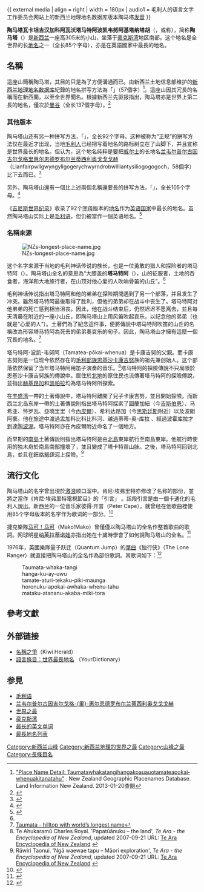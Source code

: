 {{noteTA
|G1=Country
}}

{{ external media
| align  = right
| width  = 180px
| audio1 = 毛利人的语言文字工作委员会网站上的新西兰地理地名数据库版本陶马塔[http://www.korero.maori.nz/sound/places/f-t-w-k-o-t-p-w-k-t-t.mp3 发音]
}}

'''陶马塔瓦卡坦吉汉加科阿瓦沃塔马特阿波凯韦努阿基塔纳塔胡'''（{{lang-mi|Taumatawhakatangihangakoauauotamateapokaiwhenuakitanatahu}}，或称{{lang|mi|Taumatawhakatangihangakoauauotamateaturipukakapikimaungahoronukupokaiwhenuakitanatahu}}），简称'''陶马塔'''（{{lang|mi|Taumata}}）是[[新西兰|新西兰]]一座高305米的小山，坐落于[[豪克斯湾|豪克斯湾]]地区南部。这个地名是全世界的长[[地名|地名]]之一（全长85个字母），亦是在英語國家中最長的地名。
{{clearright}}
{{Infobox Mountain
|table_width=16em
| 名稱=  陶马塔瓦卡坦吉汉加科阿瓦沃塔马特阿波凯韦努阿基塔纳塔胡
| 照片=New Zealand 0577.jpg
| 照片說明=陶马塔山路牌
| 海拔={{convert|305|m|ft|0}}
| 位置={{NZL}}[[豪克斯灣地區|豪克斯灣地區]]
| 山脈=
| 相對高度 = 
| 首次登頂=
| 類型=[[山丘|山丘]]
| 地形圖 = 
| Age= 
| 最近噴發=
| pushpin_map = New Zealand
| pushpin_map_caption = 陶马塔山的位置
 | latd=40 | latm=20 |lats=20 |latNS=S
| longd=176 | longm=32 |longs=21 |longEW=E 
}}
== 名稱 ==
這座山簡稱陶马塔，其目的只是為了方便溝通而已。由新西兰土地信息部维护的[[新西兰地理地名数据库|新西兰地理地名数据库]]紀錄的地名拼写方法為「{{lang|mi|Taumata­whakatangihanga­koauau­o­tamatea­pokai­whenua­ki­tana­tahu}}」（57個字）<ref>[http://www.linz.govt.nz/placenames/find-names/topographic-names-db/database/index.aspx?p=56389 "Place Name Detail: Taumata­whakatangihanga­koauau­o­tamatea­pokai­whenua­ki­tana­tahu"] {{Wayback|url=http://www.linz.govt.nz/placenames/find-names/topographic-names-db/database/index.aspx?p=56389|date=20120609181749}}. New Zealand Geographic Placenames Database. Land Information New Zealand. 2013-01-20查閱</ref>。這座山因其冗長的名稱而在新西蘭，以至全世界聞名。根據新西兰先驱报指出，陶马塔亦是世界上第二長的地名，僅次於[[曼谷|曼谷]]（全长137個字母）。<ref name="twsMarZ2j">{{cite news|author=NZPA|title=Nasa turns to Kiwi when it needs expert space advice|publisher=''New Zealand Herald''|date=2003-08-11|url=http://www.nzherald.co.nz/nz/news/article.cfm?c_id=1&objectid=3517312|accessdate=2013-01-20|archive-date=2018-08-26|archive-url=https://web.archive.org/web/20180826044104/https://www.nzherald.co.nz/nz/news/article.cfm?c_id=1&objectid=3517312|dead-url=no}}</ref>

=== 其他版本 ===
陶马塔山还有另一种拼写方法，「{{lang|mi|{{ifmobile|Tetaumatawhakatangihangakoauaotamateaurehaeaturipukapihimaungahoronukupokaiwhenuakitanatahu|Tetaumatawhakatangihangakoauaotamateaurehaeaturipukapihimaungahoronukupokaiwhenuakita-<br>natahu}}}}」，全长92个字母。这种被称为“正规”的拼写方法仅在最近才出现，当地[[毛利人|毛利人]]已经把写着地名的路标树立在了山脚下，并且宣称是世界最长的地名。但{{who|有[[威尔士人|威尔士人]]}}认为，这个地名纯粹是要把[[威尔士|威尔士]]的长地名[[兰韦尔普尔古因吉尔戈格里惠尔恩德罗布尔兰蒂西利奥戈戈戈赫|兰韦尔普尔古因吉尔戈格里惠尔恩德罗布尔兰蒂西利奥戈戈戈赫]]（Llanfairpwllgwyngyllgogerychwyrndrobwllllantysiliogogogoch，58個字）比下去而已。<ref>{{Cite web|title=h2g2 - Llanfairpwllgwyngyllgogerychwyrndrobwllllantysiliogogogoch, Anglesey, Wales - Edited Entry|url=https://h2g2.com/edited_entry/A403642|access-date=2021-08-31|last=Ltd|first=Not Panicking|work=h2g2.com}}</ref>

另外，陶马塔山還有一個比上述兩個名稱還要長的拼写方法，「{{lang|mi|Taumata-whakatangihanga-koauau-o-Tamatea-haumai-tawhiti-ure-haea-turi-pukaka-piki-maunga-horo-nuku-pokai-whenua-ki-tana-tahu}}」，全长105个字母。<ref>{{cite book|author=George C. Denniston|coauthors=Frederick Mansfield Hodges, Marilyn Fayre Milos|title=Understanding Circumcision: A Multi-Disciplinary Approach to a Multi-Dimensional Problem|url=http://books.google.com/?id=K6Ho2pAV35sC&pg=PA130|date=2001-10-31|publisher=Springer|isbn=978-0-306-46701-1|page=130}}</ref>

《[[吉尼斯世界纪录|吉尼斯世界纪录]]》收录了92个[[字母|字母]]版本的[[地名|地名]]作为[[英语国家和地区列表|英语国家]]中最长的地名。虽然陶马塔山实际上是[[毛利语|毛利语]]，但仍被當作一個英语地名。<ref>{{Cite web|title=Taumatawhakatangihangakoauauotamateapokaiwhenuakitanatahu|url=https://www.explorra.com/attractions/taumatawhakatangihangakoauauotamateapokaiwhenuakitanatahu_20450|access-date=2021-08-31|work=explorra|language=en}}</ref>

=== 名稱來源 ===
[[File:NZs-longest-place-name.jpg|thumb]]

这个名字来源于当地的毛利神话传说的族长，也是一位勇敢的猎人和探险者的塔马特阿（{{lang|mi|Tamatea}}）。陶马塔山全名的意思為“大膝盖的'''塔马特阿'''（{{lang|mi|Tamatea}}），山的征服者，土地的吞食者，海洋和大地旅行者，在山顶对他心爱的人吹响骨笛的山丘”。<ref name="twsMarZ2j" />

毛利神话传说指出塔马特阿和他的弟弟在探险期間遇到了另一个部落，并且发生了冲突。雖然塔马特阿最後取得了胜利，但他的弟弟却在战斗中丧生了。塔马特阿对他弟弟的死亡感到相当沮丧。因此，他在战斗结束后，仍然迟迟不愿离去，並且每天清晨在附近的一座小山丘，即陶马塔山上用风笛吹起哀乐，以纪念他的弟弟（也就是“心爱的人”）。土著們為了紀念這件事，便將傳說中塔马特阿吹笛的山丘的名稱改為形容塔马特阿為死去的弟弟奏哀乐的句子。因此，陶马塔山才擁有這麼一個冗長的地名。<ref>[http://www.newzealand.com/travel/media/features/maori-culture/maori-culture_longest-place-name_backgrounder.cfm Taumata - hilltop with world’s longest name]</ref>

塔马特阿-波凯-韦努阿（Tamatea-pōkai-whenua）是卡康吉努的父親。而卡康吉努则是一位现今依然存在的[[毛利人|毛利部族]][[恩基沙卡康吉努|恩基沙卡康吉努]]族的祖先兼创始人。这个部落依然保留了当年塔马特阿用笛子演奏的音乐。<ref>Te Ahukaramū Charles Royal. 'Papatūānuku – the land', ''Te Ara - the Encyclopedia of New Zealand'', updated 2007-09-21 URL: [http://www.TeAra.govt.nz/TheBush/Landscapes/PapatuanukuTheLand/en Te Ara Encyclopedia of New Zealand] {{webarchive|url=https://web.archive.org/web/20090403081930/http://www.teara.govt.nz/TheBush/Landscapes/PapatuanukuTheLand/en|date=2009-04-03}}</ref>塔马特阿的探險傳說不只局限於恩基沙卡康吉努族的傳說中。居住於[[北地大区|北地]]的原住民也流傳著塔马特阿的探險傳說，並指出[[赫基昂加|赫基昂加]]和[[凯帕拉港|凯帕拉]]均為塔马特阿所探索。

在[[丰盛湾|丰盛湾]]一帶的土著傳說中，塔马特阿離開了兒子卡康吉努，並且開始探險。而新西兰北岛东岸一帶的土著傳說則指出塔马特阿探索了圖蘭加紐（今[[吉斯伯恩|吉斯伯恩]]）、马希亚、怀罗瓦、亞曉里里（今[[內皮爾_(紐西蘭)|內皮爾]]）、希利达昂加（今[[黑斯廷斯_(新西兰)|黑斯廷斯]]附近）以及波朗阿豪。他在旅途中渡過孟加科比科比科河、越過蒂蒂-奥-库拉 、經過波霍库拉才到達[[陶波湖|陶波湖]]。塔马特阿亦在內皮爾附近命名了一個地方。

而早期的[[南島_(新西蘭)|南島]]土著傳說則指出塔马特阿是由[[北島_(紐西蘭)|北島]]東岸航行至南島東岸。他航行時使用的独木舟於南島南部撞壞了，並且變成了塔卡特苗山脉。之後，塔马特阿回到北島，並且在[[旺格努伊河|旺格努伊河]]上探險。<ref>Rāwiri Taonui. 'Ngā waewae tapu – Māori exploration', ''Te Ara - the Encyclopedia of New Zealand'', updated 2007-09-21 URL: [http://www.TeAra.govt.nz/TheBush/UnderstandingTheNaturalWorld/NgaWaewaeTapuMaoriExploration/en Te Ara Encyclopedia of New Zealand] {{webarchive|url=https://web.archive.org/web/20090615151711/http://www.teara.govt.nz/TheBush/UnderstandingTheNaturalWorld/NgaWaewaeTapuMaoriExploration/en|date=2009-06-15}}</ref>

== 流行文化 ==
陶马塔山的名字曾出現於[[激浪|激浪]]顺口溜中。肯尼·埃弗里特亦修改了名称的部份，並將之當作《肯尼·埃弗里特電視節目》的「引言」 。該段引言是由一個卡通化的毛利人說出。新西兰的一位音乐家彼得·开普（Peter Cape），就曾经在他歌曲裡使用85个字母版本的名字作为歌词的一部分。<ref>{{Cite web|title=NZ FOLK SONG * Peter Cape|url=https://folksong.org.nz/petrcape.html|access-date=2021-08-31|work=folksong.org.nz}}</ref>

捷克樂隊[[马可！马可|马可！马可]]（Mako!Mako）曾僅僅以陶马塔山的全名作整首歌曲的歌詞。网球明星[[玛蒂娜·纳芙拉蒂洛娃|纳芙拉蒂诺娃]]亦指出她在十歲時學會了如何說陶马塔山的全名。<ref name="twsMarZ2k">{{cite news|author=Louisa Wall|title=A real show from the titans of tennis|publisher=''New Zealand Herald''|quote=And on a rainy day in Czechoslovakia, a bored 10-year old Navratilova learned one of the longest place names in the world. Little did she know that one day she would be in New Zealand, saying Taumatawhakatangihangakoauauotamateapokaiwhenuakitanatahu to compliment her thanks to the people of Tamaki Makaurau for their hospitality.|date=March 29, 2011|url=http://www.nzherald.co.nz/sport/news/article.cfm?c_id=4&objectid=10009589|accessdate=2013-01-20}}</ref>

1976年，英國樂隊量子跃迁（Quantum Jump）的[[單曲|單曲]]《独行侠》（The Lone Ranger）就直接把陶马塔山的全名作為部份歌詞。其歌词如下：<ref>{{Cite web|title=The Lone Ranger Lyrics - Quantum Jump|url=http://www.lyrics007.com/Quantum%20Jump%20Lyrics/The%20Lone%20Ranger%20Lyrics.html|access-date=2021-08-31|work=www.lyrics007.com|language=en}}</ref>
:Taumata-whaka-tangi
:hanga-ku-ay-uwu
:tamate-aturi-tekaku-piki-maunga
:horonuku-apokai-awhaka-whenu-tahu
:mataku-atananu-akaba-miki-tora

== 參考文獻 ==
{{reflist}}

== 外部链接 ==
* [https://web.archive.org/web/20060507134607/http://www.kiwiherald.com/LongestPlaceName.html 名稱之爭]（Kiwi Herald） {{en}}
* [http://www.yourdictionary.com/library/article009.html 語言條目：世界最長地名] {{Wayback|url=http://www.yourdictionary.com/library/article009.html |date=20060427151228 }}（YourDictionary）

== 参見 ==
{{Spoken Wikipedia|Zh-yue-Taumata.ogg|2008年|8月27日|粵語}}
* [[毛利语|毛利语]]
* [[兰韦尔普尔古因吉尔戈格里惠尔恩德罗布尔兰蒂西利奥戈戈戈赫|兰韦尔普尔古因吉尔戈格-{里}-惠尔恩德罗布尔兰蒂西利奥戈戈戈赫]]
* [[世界之最|世界之最]]
* [[豪克斯湾|豪克斯湾]]
* [[最长的英文单词|最长的英文单词]]
* [[最長地名列表|最長地名列表]]
[[Category:新西兰山峰|Category:新西兰山峰]]
[[Category:新西兰地理的世界之最|Category:新西兰地理的世界之最]]
[[Category:山峰之最|Category:山峰之最]]
[[Category:長條目名|Category:長條目名]]